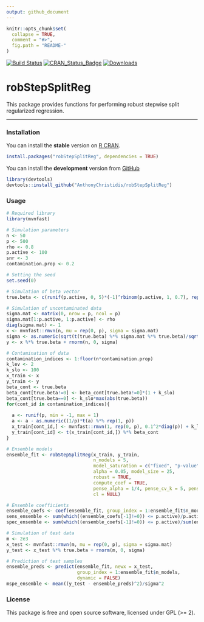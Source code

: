 ```yaml
---
output: github_document
---
```


```r
knitr::opts_chunk$set(
  collapse = TRUE,
  comment = "#>",
  fig.path = "README-"
)
```

[![Build Status](https://app.travis-ci.com/AnthonyChristidis/robStepSplitReg.svg?branch=master)](https://app.travis-ci.com/AnthonyChristidis/robStepSplitReg) [![CRAN\_Status\_Badge](http://www.r-pkg.org/badges/version/robStepSplitReg)](https://cran.r-project.org/package=robStepSplitReg) [![Downloads](http://cranlogs.r-pkg.org/badges/robStepSplitReg)](https://cran.r-project.org/package=robStepSplitReg)

robStepSplitReg
================

This package provides functions for performing robust stepwise split regularized regression.

---------------------------------------------------------------------------------------------

### Installation

You can install the **stable** version on [R CRAN](https://cran.r-project.org/package=robStepSplitReg).

```r
install.packages("robStepSplitReg", dependencies = TRUE)
```

You can install the **development** version from [GitHub](https://github.com/AnthonyChristidis/robStepSplitReg)

``` r
library(devtools)
devtools::install_github("AnthonyChristidis/robStepSplitReg")
```

### Usage

``` r
# Required library
library(mvnfast)

# Simulation parameters
n <- 50
p <- 500
rho <- 0.8
p.active <- 100
snr <- 3
contamination.prop <- 0.2

# Setting the seed
set.seed(0)

# Simulation of beta vector
true.beta <- c(runif(p.active, 0, 5)*(-1)^rbinom(p.active, 1, 0.7), rep(0, p - p.active))

# Simulation of uncontaminated data 
sigma.mat <- matrix(0, nrow = p, ncol = p)
sigma.mat[1:p.active, 1:p.active] <- rho
diag(sigma.mat) <- 1
x <- mvnfast::rmvn(n, mu = rep(0, p), sigma = sigma.mat)
sigma <- as.numeric(sqrt(t(true.beta) %*% sigma.mat %*% true.beta)/sqrt(snr))
y <- x %*% true.beta + rnorm(n, 0, sigma)

# Contamination of data 
contamination_indices <- 1:floor(n*contamination.prop)
k_lev <- 2
k_slo <- 100
x_train <- x
y_train <- y
beta_cont <- true.beta
beta_cont[true.beta!=0] <- beta_cont[true.beta!=0]*(1 + k_slo)
beta_cont[true.beta==0] <- k_slo*max(abs(true.beta))
for(cont_id in contamination_indices){
  
  a <- runif(p, min = -1, max = 1)
  a <- a - as.numeric((1/p)*t(a) %*% rep(1, p))
  x_train[cont_id,] <- mvnfast::rmvn(1, rep(0, p), 0.1^2*diag(p)) + k_lev * a / as.numeric(sqrt(t(a) %*% solve(sigma.mat) %*% a))
  y_train[cont_id] <- t(x_train[cont_id,]) %*% beta_cont
}

# Ensemble models
ensemble_fit <- robStepSplitReg(x_train, y_train,
                                n_models = 5,
                                model_saturation = c("fixed", "p-value")[1],
                                alpha = 0.05, model_size = 25,
                                robust = TRUE,
                                compute_coef = TRUE,
                                pense_alpha = 1/4, pense_cv_k = 5, pense_cv_repl = 1,
                                cl = NULL)

# Ensemble coefficients
ensemble_coefs <- coef(ensemble_fit, group_index = 1:ensemble_fit$n_models)
sens_ensemble <- sum(which((ensemble_coefs[-1]!=0)) <= p.active)/p.active
spec_ensemble <- sum(which((ensemble_coefs[-1]!=0)) <= p.active)/sum(ensemble_coefs[-1]!=0)

# Simulation of test data
m <- 2e3
x_test <- mvnfast::rmvn(m, mu = rep(0, p), sigma = sigma.mat)
y_test <- x_test %*% true.beta + rnorm(m, 0, sigma)

# Prediction of test samples
ensemble_preds <- predict(ensemble_fit, newx = x_test, 
                          group_index = 1:ensemble_fit$n_models,
                          dynamic = FALSE)
mspe_ensemble <- mean((y_test - ensemble_preds)^2)/sigma^2
```

### License

This package is free and open source software, licensed under GPL (&gt;= 2).
